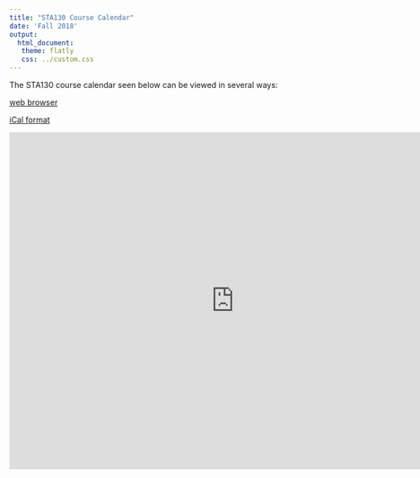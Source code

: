 ```yaml
---
title: "STA130 Course Calendar"
date: 'Fall 2018'
output: 
  html_document:
   theme: flatly
   css: ../custom.css
---
```


The STA130 course calendar seen below can be viewed in several ways: 

<span class="glyphicon glyphicon-calendar" aria-hidden="true"></span> [web browser](https://calendar.google.com/calendar/embed?src=gsonu5disik2aju2r8u2uvc3h0%40group.calendar.google.com&ctz=America%2FToronto) 

<span class="glyphicon glyphicon-calendar" aria-hidden="true"></span> [iCal format](https://calendar.google.com/calendar/ical/gsonu5disik2aju2r8u2uvc3h0%40group.calendar.google.com/public/basic.ics)


<iframe src="https://calendar.google.com/calendar/embed?height=600&amp;wkst=1&amp;bgcolor=%2333ccff&amp;src=gsonu5disik2aju2r8u2uvc3h0%40group.calendar.google.com&amp;color=%2323164E&amp;ctz=America%2FToronto" style="border-width:0" width="800" height="600" frameborder="0" scrolling="no"></iframe>